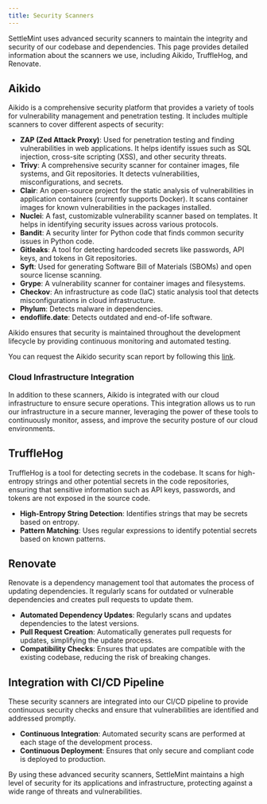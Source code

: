 ```yaml
---
title: Security Scanners
---
```


SettleMint uses advanced security scanners to maintain the integrity and security of our codebase and dependencies. This page provides detailed information about the scanners we use, including Aikido, TruffleHog, and Renovate.

## Aikido

Aikido is a comprehensive security platform that provides a variety of tools for vulnerability management and penetration testing. It includes multiple scanners to cover different aspects of security:

- **ZAP (Zed Attack Proxy)**: Used for penetration testing and finding vulnerabilities in web applications. It helps identify issues such as SQL injection, cross-site scripting (XSS), and other security threats.
- **Trivy**: A comprehensive security scanner for container images, file systems, and Git repositories. It detects vulnerabilities, misconfigurations, and secrets.
- **Clair**: An open-source project for the static analysis of vulnerabilities in application containers (currently supports Docker). It scans container images for known vulnerabilities in the packages installed.
- **Nuclei**: A fast, customizable vulnerability scanner based on templates. It helps in identifying security issues across various protocols.
- **Bandit**: A security linter for Python code that finds common security issues in Python code.
- **Gitleaks**: A tool for detecting hardcoded secrets like passwords, API keys, and tokens in Git repositories.
- **Syft**: Used for generating Software Bill of Materials (SBOMs) and open source license scanning.
- **Grype**: A vulnerability scanner for container images and filesystems.
- **Checkov**: An infrastructure as code (IaC) static analysis tool that detects misconfigurations in cloud infrastructure.
- **Phylum**: Detects malware in dependencies.
- **endoflife.date**: Detects outdated and end-of-life software.

Aikido ensures that security is maintained throughout the development lifecycle by providing continuous monitoring and automated testing.

You can request the Aikido security scan report by following this [link](https://app.aikido.dev/audit-report/external/ifiVHdPo7XlO1kmSjOoPtofe/request).

### Cloud Infrastructure Integration

In addition to these scanners, Aikido is integrated with our cloud infrastructure to ensure secure operations. This integration allows us to run our infrastructure in a secure manner, leveraging the power of these tools to continuously monitor, assess, and improve the security posture of our cloud environments.

## TruffleHog

TruffleHog is a tool for detecting secrets in the codebase. It scans for high-entropy strings and other potential secrets in the code repositories, ensuring that sensitive information such as API keys, passwords, and tokens are not exposed in the source code.

- **High-Entropy String Detection**: Identifies strings that may be secrets based on entropy.
- **Pattern Matching**: Uses regular expressions to identify potential secrets based on known patterns.

## Renovate

Renovate is a dependency management tool that automates the process of updating dependencies. It regularly scans for outdated or vulnerable dependencies and creates pull requests to update them.

- **Automated Dependency Updates**: Regularly scans and updates dependencies to the latest versions.
- **Pull Request Creation**: Automatically generates pull requests for updates, simplifying the update process.
- **Compatibility Checks**: Ensures that updates are compatible with the existing codebase, reducing the risk of breaking changes.

## Integration with CI/CD Pipeline

These security scanners are integrated into our CI/CD pipeline to provide continuous security checks and ensure that vulnerabilities are identified and addressed promptly.

- **Continuous Integration**: Automated security scans are performed at each stage of the development process.
- **Continuous Deployment**: Ensures that only secure and compliant code is deployed to production.

By using these advanced security scanners, SettleMint maintains a high level of security for its applications and infrastructure, protecting against a wide range of threats and vulnerabilities.
